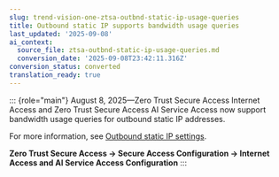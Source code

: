 ```yaml
---
slug: trend-vision-one-ztsa-outbnd-static-ip-usage-queries
title: Outbound static IP supports bandwidth usage queries
last_updated: '2025-09-08'
ai_context:
  source_file: ztsa-outbnd-static-ip-usage-queries.md
  conversion_date: '2025-09-08T23:42:11.316Z'
conversion_status: converted
translation_ready: true
---
```


::: {role="main"}
August 8, 2025—Zero Trust Secure Access Internet Access and Zero Trust Secure Access AI Service Access now support bandwidth usage queries for outbound static IP addresses.

For more information, see [Outbound static IP settings](outbound-static-ip-settings.mdx).

**Zero Trust Secure Access → Secure Access Configuration → Internet Access and AI Service Access Configuration**
:::
